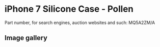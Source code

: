 
# iPhone 7 Silicone Case - Pollen

Part number, for search engines, auction websites and such: MQ5A2ZM/A

## Image gallery

<div style={{ width: "768px" }}>
  <GalleryComponent
    images={[
      {
        original: "/everysource/MQ5A2.webp",
        thumbnail: "/everypreview/MQ5A2.webp",
      },
      {
        original: "/everysource/MQ5A2_AV1_GOLD.webp",
        thumbnail: "/everypreview/MQ5A2_AV1_GOLD.webp",
      },
      {
        original: "/everysource/MQ5A2_AV1_JET_BLACK.webp",
        thumbnail: "/everypreview/MQ5A2_AV1_JET_BLACK.webp",
      },
      {
        original: "/everysource/MQ5A2_AV1_RED.webp",
        thumbnail: "/everypreview/MQ5A2_AV1_RED.webp",
      },
      {
        original: "/everysource/MQ5A2_AV1_SILVER.webp",
        thumbnail: "/everypreview/MQ5A2_AV1_SILVER.webp",
      },
      {
        original: "/everysource/MQ5A2_AV2.webp",
        thumbnail: "/everypreview/MQ5A2_AV2.webp",
      }
    ]}
  />
</div>